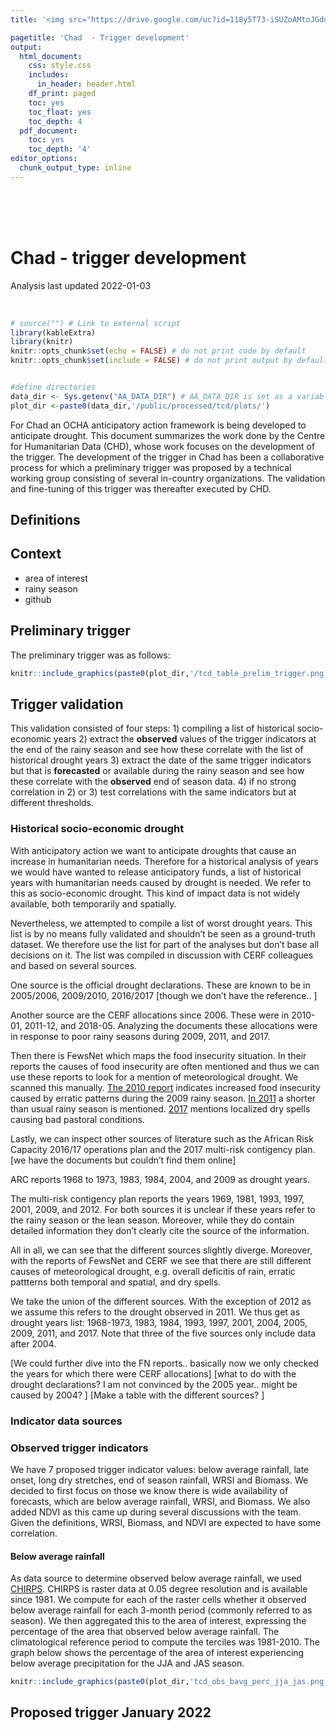 ```yaml
---
title: '<img src="https://drive.google.com/uc?id=118y5T73-iSUZoAMtoJGddxq9QzD_GDKX" style="height:40px;float:left; margin:10px" /><img src="https://drive.google.com/uc?id=1fHQUzF3ZjaoHj9KQ33-94dK_X1hcmjzW" style="height:50px;float:left; margin:10px" />'

pagetitle: 'Chad  - Trigger development'
output:
  html_document:
    css: style.css
    includes:
      in_header: header.html
    df_print: paged
    toc: yes
    toc_float: yes
    toc_depth: 4
  pdf_document:
    toc: yes
    toc_depth: '4'
editor_options:
  chunk_output_type: inline
---
```


<br>
<br>
<br>

# Chad - trigger development
Analysis last updated 2022-01-03

<br>

```r
# source("") # Link to external script
library(kableExtra)
library(knitr)
knitr::opts_chunk$set(echo = FALSE) # do not print code by default
knitr::opts_chunk$set(include = FALSE) # do not print output by default



```

```r
#define directories
data_dir <- Sys.getenv("AA_DATA_DIR") # AA_DATA_DIR is set as a variable in .Renviron or .bashprofile
plot_dir <-paste0(data_dir,'/public/processed/tcd/plots/')
```

For Chad an OCHA anticipatory action framework is being developed to anticipate drought. This document summarizes the work done by the Centre for Humanitarian Data (CHD), whose work focuses on the development of the trigger. The development of the trigger in Chad has been a collaborative process for which a preliminary trigger was proposed by a technical working group consisting of several in-country organizations. The validation and fine-tuning of this trigger was thereafter executed by CHD. 

## Definitions

## Context
- area of interest
- rainy season
- github

## Preliminary trigger


The preliminary trigger was as follows: 

```r

knitr::include_graphics(paste0(plot_dir,'/tcd_table_prelim_trigger.png'))

```

## Trigger validation

This validation consisted of four steps: 
1) compiling a list of historical socio-economic years
2) extract the **observed** values of the trigger indicators at the end of the rainy season and see how these correlate with the list of historical drought years
3) extract the date of the same trigger indicators but that is **forecasted** or available during the rainy season and see how these correlate with the **observed** end of season data.
4) if no strong correlation in 2) or 3) test correlations with the same indicators but at different thresholds. 


### Historical socio-economic drought
With anticipatory action we want to anticipate droughts that cause an increase in humanitarian needs. Therefore for a historical analysis of years we would have wanted to release anticipatory funds, a list of historical years with humanitarian needs caused by drought is needed. We refer to this as socio-economic drought. This kind of impact data is not widely available, both temporarily and spatially. 

Nevertheless, we attempted to compile a list of worst drought years. This list is by no means fully validated and shouldn't be seen as a ground-truth dataset. We therefore use the list for part of the analyses but don't base all decisions on it. The list was compiled in discussion with CERF colleagues and based on several sources. 

One source is the official drought declarations. These are known to be in 2005/2006, 2009/2010, 2016/2017 [though we don't have the reference.. ]

Another source are the CERF allocations since 2006. These were in 2010-01, 2011-12, and 2018-05. Analyzing the documents these allocations were in response to poor rainy seasons during 2009, 2011, and 2017. 

Then there is FewsNet which maps the food insecurity situation. In their reports the causes of food insecurity are often mentioned and thus we can use these reports to look for a mention of meteorological drought. We scanned this manually. [The 2010 report](https://fews.net/sites/default/files/documents/reports/Chad_ol_2010_01_en.pdf) indicates increased food insecurity caused by erratic patterns during the 2009 rainy season. [In 2011]((https://fews.net/west-africa/chad/food-security-outlook/october-2011)) a shorter than usual rainy season is mentioned. [2017](https://fews.net/west-africa/chad/food-security-outlook/october-2017) mentions localized dry spells causing bad pastoral conditions.

Lastly, we can inspect other sources of literature such as the African Risk Capacity 2016/17 operations plan and the 2017 multi-risk contigency plan. [we have the documents but couldn't find them online]

ARC reports 1968 to 1973, 1983, 1984, 2004, and 2009 as drought years. 

The multi-risk contigency plan reports the years 1969, 1981, 1993, 1997, 2001, 2009, and 2012. For both sources it is unclear if these years refer to the rainy season or the lean season. Moreover, while they do contain detailed information they don't clearly cite the source of the information. 

All in all, we can see that the different sources slightly diverge. Moreover, with the reports of FewsNet and CERF we see that there are still different causes of meteorological drought, e.g. overall deficitis of rain, erratic pattterns both temporal and spatial, and dry spells. 

We take the union of the different sources. With the exception of 2012 as we assume this refers to the drought observed in 2011. We thus get as drought years list: 
1968-1973, 1983, 1984, 1993, 1997, 2001, 2004, 2005, 2009, 2011, and 2017. Note that three of the five sources only include data after 2004. 

[We could further dive into the FN reports.. basically now we only checked the years for which there were CERF allocations]
[what to do with the drought declarations? I am not convinced by the 2005 year.. might be caused by 2004? ]
[Make a table with the different sources? ]

### Indicator data sources


### Observed trigger indicators
We have 7 proposed trigger indicator values: below average rainfall, late onset, long dry stretches, end of season rainfall, WRSI and Biomass. We decided to first focus on those we know there is wide availability of forecasts, which are below average rainfall, WRSI, and Biomass. We also added NDVI as this came up during several discussions with the team. Given the definitions, WRSI, Biomass, and NDVI are expected to have some correlation. 

#### Below average rainfall
As data source to determine observed below average rainfall, we used [CHIRPS](https://www.chc.ucsb.edu/data/chirps). CHIRPS is raster data at 0.05 degree resolution and is available since 1981. We compute for each of the raster cells whether it observed below average rainfall for each 3-month period (commonly referred to as season). We then aggregated this to the area of interest, expressing the percentage of the area that observed below average rainfall. The climatological reference period to compute the terciles was 1981-2010. The graph below shows the percentage of the area of interest experiencing below average precipitation for the JJA and JAS season. 




```r

knitr::include_graphics(paste0(plot_dir,'tcd_obs_bavg_perc_jja_jas.png'))

```


## Proposed trigger January 2022
